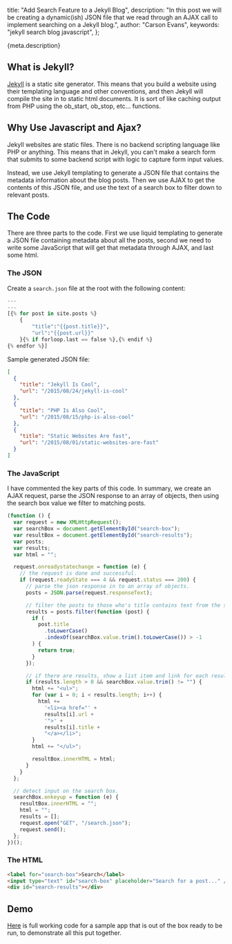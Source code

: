   title: "Add Search Feature to a Jekyll Blog",
  description:
    "In this post we will be creating a dynamic(ish) JSON file that we read through an AJAX call to implement searching on a Jekyll blog.",
  author: "Carson Evans",
  keywords: "jekyll search blog javascript",
};

{meta.description}

## What is Jekyll?

[Jekyll](https://github.com/jekyll/jekyll) is a static site generator. This
means that you build a website using their templating language and other
conventions, and then Jekyll will compile the site in to static html documents. It
is sort of like caching output from PHP using the ob_start, ob_stop, etc... functions.

## Why Use Javascript and Ajax?

Jekyll websites are static files. There is no backend scripting language like
PHP or anything. This means that in Jekyll, you can't make a search form that
submits to some backend script with logic to capture form input values.

Instead, we use Jekyll templating to generate a JSON file that contains the
metadata information about the blog posts. Then we use AJAX to get the
contents of this JSON file, and use the text of a search box to filter down
to relevant posts.

## The Code

There are three parts to the code. First we use liquid templating to generate a
JSON file containing metadata about all the posts, second we need to write some
JavaScript that will get that metadata through AJAX, and last some html.

### The JSON

Create a `search.json` file at the root with the following content:

```python
---
---
[{% for post in site.posts %}
    {
        "title":"{{post.title}}",
        "url":"{{post.url}}"
    }{% if forloop.last == false %},{% endif %}
{% endfor %}]
```

Sample generated JSON file:

```json
[
  {
    "title": "Jekyll Is Cool",
    "url": "/2015/08/24/jekyll-is-cool"
  },
  {
    "title": "PHP Is Also Cool",
    "url": "/2015/08/15/php-is-also-cool"
  },
  {
    "title": "Static Websites Are fast",
    "url": "/2015/08/01/static-websites-are-fast"
  }
]
```

### The JavaScript

I have commented the key parts of this code. In summary, we create an AJAX request,
parse the JSON response to an array of objects, then using the search box value we
filter to matching posts.

```js
(function () {
  var request = new XMLHttpRequest();
  var searchBox = document.getElementById("search-box");
  var resultBox = document.getElementById("search-results");
  var posts;
  var results;
  var html = "";

  request.onreadystatechange = function (e) {
    // the request is done and successful.
    if (request.readyState === 4 && request.status === 200) {
      // parse the json response in to an array of objects.
      posts = JSON.parse(request.responseText);

      // filter the posts to those who's title contains text from the search box.
      results = posts.filter(function (post) {
        if (
          post.title
            .toLowerCase()
            .indexOf(searchBox.value.trim().toLowerCase()) > -1
        ) {
          return true;
        }
      });

      // if there are results, show a list item and link for each result.
      if (results.length > 0 && searchBox.value.trim() != "") {
        html += "<ul>";
        for (var i = 0; i < results.length; i++) {
          html +=
            '<li><a href="' +
            results[i].url +
            '">' +
            results[i].title +
            "</a></li>";
        }
        html += "</ul>";

        resultBox.innerHTML = html;
      }
    }
  };

  // detect input on the search box.
  searchBox.onkeyup = function (e) {
    resultBox.innerHTML = "";
    html = "";
    results = [];
    request.open("GET", "/search.json");
    request.send();
  };
})();
```

### The HTML

```html
<label for="search-box">Search</label>
<input type="text" id="search-box" placeholder="Search for a post..." />
<div id="search-results"></div>
```

## Demo

[Here](https://github.com/carc1n0gen/tutorial-apps/tree/master/jekyll-search) is full working code for a sample app that is out of the box ready to be run, to demonstrate all this put together.
